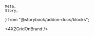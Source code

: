     Meta,
    Story,
} from "@storybook/addon-docs/blocks";


<Meta title="Tailwind UI / FeatureSections" />

<Story name="AlternativeSideBySideWithImages">
  <AlternativeSideBySideWithImages />
</Story>

<Story name="Centered2X2Grid">
  <Centered2X2Grid />
</Story>

<Story name="WithFeatureGridList">
  <WithFeatureGridList />
</Story>

<Story name="WithFeatureList">
  <WithFeatureList />
</Story>

<Story name="Offset2X2Grid">
  <Offset2X2Grid />
</Story>

<Story name="SimpleThreeColumn">
  <SimpleThreeColumn />
</Story>

<Story name="AlternatingWithOptionalTestimonial">
  <AlternatingWithOptionalTestimonial />
</Story>

<Story name="4X2GridOnBrand">
    <4X2GridOnBrand />
</Story>

<Story name="WithLargeScreenshot">
  <WithLargeScreenshot />
</Story>

<Story name="GridWithOffsetIcons">
  <GridWithOffsetIcons />
</Story>
